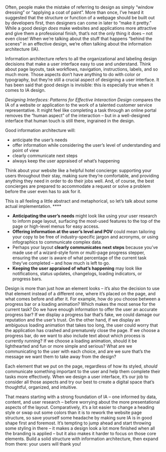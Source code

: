 Often, people make the mistake of referring to design as simply “window dressing” or “applying a coat of paint”. More than once, I’ve heard it suggested that the structure or function of a webpage should be built out by developers first, then designers can come in later to “make it pretty.” While a good design *does* make websites and applications more attractive and give them a professional finish, that’s not the only thing it does – not even close! When we’re talking about the stuff that happens “behind the scenes” in an effective design, we’re often talking about the information architecture (IA). 

Information architecture refers to all the organizational and labeling design decisions that make a user interface easy to use and understand. Think about page layouts, task workflows, navigation, instructions, labels, and so much more. Those aspects don’t have anything to do with color or typography, but they’re still a crucial aspect of designing a user interface. It has been said that good design is invisible: this is especially true when it comes to IA design. 

*Designing Interfaces: Patterns for Effective Interaction Design* compares the IA of a website or application to the work of a talented customer service representative. It might feel like completing a task through an online portal removes the “human aspect” of the interaction – but in a well-designed interface that human touch is still there, ingrained in the design. 

Good information architecture will: 

- anticipate the user’s needs
- offer information while considering the user’s level of understanding and point of view
- clearly communicate next steps
- always keep the user appraised of what’s happening

Think about your website like a helpful hotel concierge: supporting your users throughout their stay, making sure they’re comfortable, and providing anything they need in order to do their jobs well. And, of course, the best concierges are prepared to accommodate a request or solve a problem before the user even has to ask for it. 

This is all feeling a little abstract and metaphorical, so let’s talk about some actual implementation. ****

- **Anticipating the user’s needs** might look like using your user research to inform page layout, surfacing the most-used features to the top of the page or high-level menus for easy access.
- **Offering information at the user’s level and POV** could mean tailoring your copy to be free of industry-specific jargon and acronyms, or using infographics to communicate complex data.
- Perhaps your layout **clearly communicates next steps** because you’ve made use of a wizard-style form or multi-page progress stepper, ensuring the user is aware of what percentage of the current task they’ve completed – and how much is left to go.
- **Keeping the user appraised of what’s happening** may look like notifications, status updates, changelogs, loading indicators, or progress bars.

Design is more than just how an element looks – it’s also the decision to use that element instead of a different one, where it’s placed on the page, and what comes before and after it. For example, how do you choose between a progress bar or a loading animation? Which makes the most sense for the current task? Do we have enough information to offer the user an accurate progress bar? If we display a progress bar that’s fake, we could damage our reputation and the user’s trust. On the other hand, if we display an ambiguous loading animation that takes too long, the user could worry that the application has crashed and prematurely close the page. If we choose a progress bar, do we want to also include text about which process is currently running? If we choose a loading animation, should it be lighthearted and fun or more simple and serious? What are we communicating to the user with each choice, and are we sure that’s the message we want them to take away from the design? 

Each element that we put on the page, regardless of how its styled, *should* communicate something important to the user and help them complete their tasks more effectively. When we design a user interface, it’s our job to consider all those aspects and try our best to create a digital space that’s thoughtful, organized, and intuitive. 

That means starting with a strong foundation of IA – one informed by data, content, and user research – before worrying about the more presentational aspects of the layout. Comparatively, it’s a lot easier to change a heading style or swap out some colors than it is to rework the website page structure, so save yourself some headache by making sure IA is in good shape first and foremost. It’s tempting to jump ahead and start throwing some styling in there – it makes a design look a lot more finished when all the branding is applied – but it also makes it harder to focus on those core elements. Build a solid structure with information architecture, then expand from there: your users will thank you!